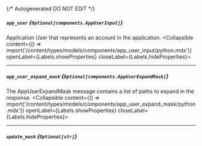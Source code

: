 {/* Autogenerated DO NOT EDIT  */}

##### `app_user` *{`Optional[components.AppUserInput]`}*
Application User that represents an account in the application.
<Collapsible content={() => import('/content/types/models/components/app_user_input/python.mdx')} openLabel={Labels.showProperties} closeLabel={Labels.hideProperties}>
</Collapsible>

---
##### `app_user_expand_mask` *{`Optional[components.AppUserExpandMask]`}*
The AppUserExpandMask message contains a list of paths to expand in the response.
<Collapsible content={() => import('/content/types/models/components/app_user_expand_mask/python.mdx')} openLabel={Labels.showProperties} closeLabel={Labels.hideProperties}>
</Collapsible>

---
##### `update_mask` *{`Optional[str]`}*


